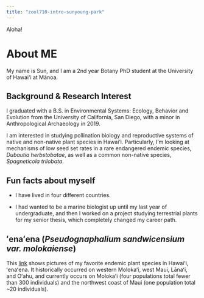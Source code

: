 ```yaml
---
title: "zool710-intro-sunyoung-park"
---
```


Aloha!

# About ME
My name is Sun, and I am a 2nd year Botany PhD student at the University of Hawai‘i at Mānoa. 

## Background & Research Interest

I graduated with a B.S. in Environmental Systems: Ecology, Behavior and Evolution from the University of California, San Diego, with a minor in Anthropological Archaeology in 2019. 

I am interested in studying pollination biology and reproductive systems of native and non-native plant species in Hawai‘i. Particularly, I'm looking at mechanisms of low seed set rates in a rare endangered endemic species, *Dubautia herbstobatae*, as well as a common non-native species, *Spagneticola trilobata*.

## Fun facts about myself

* I have lived in four different countries. 

* I had wanted to be a marine biologist up until my last year of undergraduate, and then I worked on a project studying terrestrial plants for my senior thesis, which completely changed my career path.

## ʻenaʻena (*Pseudognaphalium sandwicensium var. molokaiense*) 

This [link](http://www.botany.hawaii.edu/faculty/carr/pseudognaphalium.htm) shows pictures of my favorite endemic plant species in Hawaiʻi, ʻenaʻena. It historically occurred on western Molokaʻi, west Maui, Lānaʻi, and Oʻahu, and currently occurs on Molokaʻi (four populations total fewer than 300 individuals) and the northwest coast of Maui (one population total ~20 individuals). 




